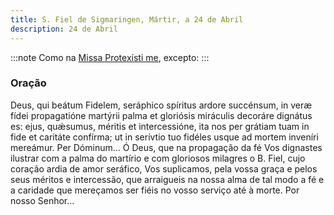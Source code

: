 ```yaml
---
title: S. Fiel de Sigmaringen, Mártir, a 24 de Abril
description: 24 de Abril
---
```


:::note
Como na [Missa Protexísti me](/missal/comum/9martir), excepto:
:::

### Oração

<div class="side-by-side not-content">
  <span>
    Deus, qui beátum Fidelem, seráphico spíritus ardore succénsum, in veræ fídei
    propagatióne martýrii palma et gloriósis miráculis decoráre dignátus es:
    ejus, quǽsumus, méritis et intercessióne, ita nos per grátiam tuam in fide
    et caritáte confírma; ut in serívtio tuo fidéles usque ad mortem inveníri
    mereámur. Per Dóminum...
  </span>
  <span>
    Ó Deus, que na propagação da fé Vos dignastes ilustrar com a palma do
    martírio e com gloriosos milagres o B. Fiel, cujo coração ardia de amor
    seráfico, Vos suplicamos, pela vossa graça e pelos seus méritos e
    intercessão, que arraigueis na nossa alma de tal modo a fé e a caridade que
    mereçamos ser fiéis no vosso serviço até à morte. Por nosso Senhor...
  </span>
</div>
